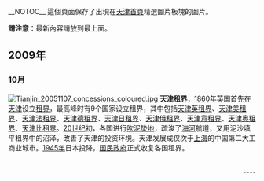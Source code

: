 __NOTOC__
這個頁面保存了出現在[[Portal:天津|天津首頁]]精選圖片板塊的圖片。

'''請注意'''：最新內容請放到最上面。

==2009年==

===10月===
[[File:Tianjin_20051107_concessions_coloured.jpg|right]]
'''[[天津租界|天津租界]]'''，[[1860年|1860年]][[英国|英国]]首先在[[天津|天津]]设立[[租界|租界]]，最高峰时有9个国家设立租界，其中包括[[天津英租界|天津英租界]]、[[天津美租界|天津美租界]]、[[天津法租界|天津法租界]]、[[天津德租界|天津德租界]]、[[天津日租界|天津日租界]]、[[天津俄租界|天津俄租界]]、[[天津意租界|天津意租界]]、[[天津奥租界|天津奥租界]]、[[天津比租界|天津比租界]]。[[20世纪|20世纪]]初，各国进行[[吹泥垫地|吹泥垫地]]，疏浚了[[海河|海河]]航道，又用泥沙填平租界中的沼泽，改善了天津的投资环境。天津发展成仅次于[[上海|上海]]的中国第二大工商业城市。[[1945年|1945年]]日本投降，[[国民政府|国民政府]]正式收复各国租界。
<div align="right">
<br clear=all>
----
